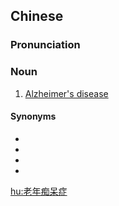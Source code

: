 ==Chinese==
{{zh-forms|type=23}}

===Pronunciation===
{{zh-pron
|m=lǎonián chīdāizhèng,lǎonián chī'áizhèng,2nb=variant
|c=lou5 jan4 ci1 ngoi4 zing3
|cat=n
}}

===Noun===
{{zh-noun}}

# [[Alzheimer's disease]]

====Synonyms====
* {{zh-l|阿爾茨海默病|tr=Āěrcíhǎimòbìng}}
* {{zh-l|阿耳茨海默氏病|tr=Āěrcíhǎimòshìbìng}}
* {{zh-l|阿茲海默病}}
* {{zh-l|老人失智症}}

{{zh-cat|Diseases|Neurology}}

[[hu:老年痴呆症]]